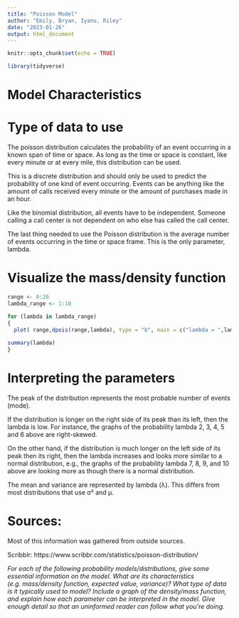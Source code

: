 ---
title: "Poisson Model"
author: "Emily, Bryan, Iyanu, Riley"
date: "2023-01-26"
output: html_document
---

```{r setup, include=FALSE}
knitr::opts_chunk$set(echo = TRUE)

library(tidyverse)
```


# Model Characteristics

# Type of data to use
The poisson distribution calculates the probability of an event occurring in a known span of time or space. As long as the time or space is constant, like every minute or at every mile, this distribution can be used.

This is a discrete distribution and should only be used to predict the probability of one kind of event occurring. Events can be anything like the amount of calls received every minute or the amount of purchases made in an hour.

Like the binomial distribution, all events have to be independent. Someone calling a call center is not dependent on who else has called the call center.

The last thing needed to use the Poisson distribution is the average number of events occurring in the time or space frame. This is the only parameter, lambda. 

# Visualize the mass/density function

```{r}
range <- 0:20
lambda_range <- 1:10

for (lambda in lambda_range)
{
  plot( range,dpois(range,lambda), type = "b", main = c("lambda = ",lambda), ylab = "probability of event", xlab = "number of times the event occurrs")
  
summary(lambda)  
}

```


# Interpreting the parameters

The peak of the distribution represents the most probable number of events (mode). 

If the distribution is longer on the right side of its peak than its left, then the lambda is low. For instance, the graphs of the probability lambda 2, 3, 4, 5 and 6 above are right-skewed.

On the other hand, if the distribution is much longer on the left side of its peak then its right, then the lambda increases and looks more similar to a normal distribution, e.g., the graphs of the probability lambda 7, 8, 9, and 10 above are looking more as though there is a normal distribution.

The mean and variance are represented by lambda (λ). This differs from most distributions that use σ² and µ. 

# Sources: 

Most of this information was gathered from outside sources. 

Scribblr: https://www.scribbr.com/statistics/poisson-distribution/


*For each of the following probability models/distributions, give some essential information on the model.  What are its characteristics (e.g. mass/density function, expected value, variance)?  What type of data is it typically used to model?  Include a graph of the density/mass function, and explain how each parameter can be interpreted in the model.  Give enough detail so that an uninformed reader can follow what you're doing.*
